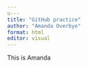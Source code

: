 ```yaml
---
u---
title: "GitHub practice"
author: "Amanda Overbye"
format: html
editor: visual
---
```


This is Amanda
